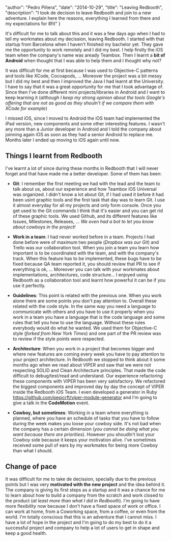
  "author": "Pedro Piñera",
  "date": "2014-10-29",
  "title": "Leaving Redbooth",
  "description": "I took de decision to leave Redbooth and join to a new adventure. I explain here the reasons, everything I learned from there and my expectations for 8fit"
}




It's difficult for me to talk about this and it was a few days ago when I had to tell my workmates about my decission, leaving Redbooth. I started with that startup from Barcelona when I haven't finished my bachelor yet. They gave me the opportunity to work remotely and I did my best. I help firstly the iOS team when the company's name was aready Teambox. Then I learnt a **bit of Android** when thought that I was able to help them and I thought why not?

It was difficult for me at first because I was used to Objective-C patterns and tools like XCode, Cocoapods, ... Moreover the project was a bit messy but I did my best and then I improved the Java I had learnt at the University. I have to say that it was a great opportunity for me that I took advantage of. Since then I've done different mini projects/libraries in Android and I want to keep learning it (_although I keep my strong opinion about the tools Google's offering that are not as good as they shouln't if we compare them with XCode for example_)

I missed iOS, since I moved to Android the iOS team had implemented the iPad version, new components and some other interesting features. I wasn't any more than a Junior developer in Android and I told the company about joinning again iOS as soon as they had a senior Android to replace me. Months later I ended up moving to iOS again until now.

## Things I learnt from Redbooth

I've learnt a lot of since during these months in Redbooth that I will never forget and that have made me a better developer. Some of them has been:

- **Git**: I remember the first meeting we had with the lead and the team to talk about us, about our experience and how Teambox iOS Universal was organized. I didn't know a lot about Git, if I had used it before it had been usint graphic tools and the first task that day was to learn Git. I use it almost everyday for all my projects and only form console. Once you get used to the Git commands I think that it's easier and you can get rid of these graphic tools. We used Github, and its different features like Issues, Milestones, Releases, ... _We even had a bot to let you know about cowboys in the project!_

- **Work in a team**: I had never worked before in a team. Projects I had done before were of maximum two people (_Dropbox was our Git_) and Trello was our collaboration tool. When you join a team you learn how important is to be coordinated with the team, and with the company's track. When this feature has to be implemented, these bugs have to be fixed because QA team reported it, you should review that PR to see if everything is ok, ... Moreover you can talk with your workmates about implementations, architectures, code structure... I enjoyed using Redbooth as a collaboration tool and learnt how powerful it can be if you use it perfectly.

- **Guidelines**: This point is related with the previous one. When you work alone there are some points you don't pay attention to. Overall these related with the code style. In the same way you need a language to communicate with others and you have to use it properly when you work in a team you have a language that is the code language and some rules that tell you how to use the language. Without these rules everybody would do what he wanted. We used them for Objective-C style (_forked from New York Times_) and one part of the PR review was to review if the style points were respected.

- **Architecture**: When you work in a project that becomes bigger and where new features are coming every week you have to pay attention to your project architecture. In Redbooth we stopped to think about it some months ago when we read about VIPER and saw that we were not respecting SOLID and Clean Architecture principles. That made the code difficult to debug/test/read and understand. Our experience refactoring these components with VIPER has been very satisfactory. We refactored the biggest components and improved day by day the concept of VIPER inside the Redbooth iOS Team. I even developed a generator in Ruby https://github.com/pepicrft/viper-module-generator and I'm going to give a talk in the **CodeMotion** event.

- **Cowboy, but sometimes**: Working in a team where everything is planned, where you have an schedule of tasks that you have to follow during the week makes you loose your cowboy side. It's not bad when the company has a certain dimension (_you cannot be doing what you want because there are priorities_). However you shoudln't lost your Cowboy side because it keeps your motivation alive. I've sometimes received some pull of ears by my workmates for being more Cowboy than what I should.

## Change of pace

It was difficult for me to take de decission, specially due to the previous points but I was very **motivated with the new project** and the idea behind it. The company is giving its first steps as a startup and it was a chance for me to learn about how to build a company from the scratch and work closed to the product (_at least more than what I did in Redbooth_). I'm going to have more flexibility now because I don't have a fixed space of work or office. I can work at home, from a Coworking space, from a coffee, or even from the world. I'm totally conscious that this is an adventure that I cannot miss. I have a lot of hope in the project and I'm going to do my best to do it a successful project and company to help a lot of users to get in shape and keep a good health.

    